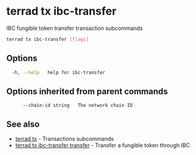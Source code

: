 # terrad tx ibc-transfer

IBC fungible token transfer transaction subcommands

```sh Terrad
terrad tx ibc-transfer [flags]
```

## Options

```sh Terrad
  -h, --help   help for ibc-transfer
```

## Options inherited from parent commands

```
      --chain-id string   The network chain ID
```

## See also

* [terrad tx](terrad_tx.mdx)	 - Transactions subcommands
* [terrad tx ibc-transfer transfer](terrad_tx_ibc-transfer_transfer.mdx)	 - Transfer a fungible token through IBC


